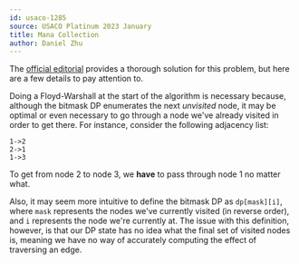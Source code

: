 ```yaml
---
id: usaco-1285
source: USACO Platinum 2023 January
title: Mana Collection
author: Daniel Zhu
---
```


The [official editorial](https://usaco.org/current/data/sol_prob2_platinum_jan23.html) provides a thorough solution for this problem, but here are a few details to pay attention to.

Doing a Floyd-Warshall at the start of the algorithm is necessary because, although the bitmask DP enumerates the next *unvisited* node, it may be optimal or even necessary to go through a node we've already visited in order to get there. For instance, consider the following adjacency list:
```
1->2
2->1
1->3
```
To get from node 2 to node 3, we **have** to pass through node 1 no matter what.

Also, it may seem more intuitive to define the bitmask DP as `dp[mask][i]`, where `mask` represents the nodes we've currently visited (in reverse order), and `i` represents the node we're currently at. The issue with this definition, however, is that our DP state has no idea what the final set of visited nodes is, meaning we have no way of accurately computing the effect of traversing an edge.
